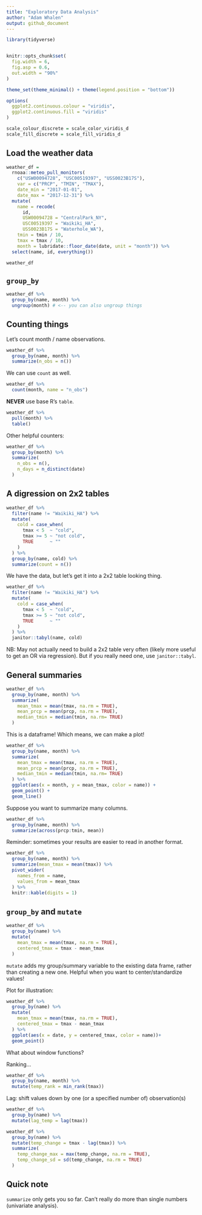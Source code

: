 ```yaml
---
title: "Exploratory Data Analysis"
author: "Adam Whalen"
output: github_document
---
```


```r
library(tidyverse)


knitr::opts_chunk$set(
  fig.width = 6,
  fig.asp = 0.6,
  out.width = "90%"
)

theme_set(theme_minimal() + theme(legend.position = "bottom"))

options(
  ggplot2.continuous.colour = "viridis",
  ggplot2.continuous.fill = "viridis"
)

scale_colour_discrete = scale_color_viridis_d
scale_fill_discrete = scale_fill_viridis_d
```

## Load the weather data

```r
weather_df = 
  rnoaa::meteo_pull_monitors(
    c("USW00094728", "USC00519397", "USS0023B17S"),
    var = c("PRCP", "TMIN", "TMAX"), 
    date_min = "2017-01-01",
    date_max = "2017-12-31") %>%
  mutate(
    name = recode(
      id, 
      USW00094728 = "CentralPark_NY", 
      USC00519397 = "Waikiki_HA",
      USS0023B17S = "Waterhole_WA"),
    tmin = tmin / 10,
    tmax = tmax / 10,
    month = lubridate::floor_date(date, unit = "month")) %>%
  select(name, id, everything())

weather_df
```

## `group_by`

```r
weather_df %>% 
  group_by(name, month) %>% 
  ungroup(month) # <-- you can also ungroup things
```

## Counting things

Let's count month / name observations.

```r
weather_df %>% 
  group_by(name, month) %>% 
  summarize(n_obs = n())
```

We can use `count` as well.

```r
weather_df %>% 
  count(month, name = "n_obs")
```

**NEVER** use base R's `table`.

```r
weather_df %>% 
  pull(month) %>% 
  table()
```

Other helpful counters:

```r
weather_df %>% 
  group_by(month) %>% 
  summarize(
    n_obs = n(),
    n_days = n_distinct(date)
  )
```

## A digression on 2x2 tables

```r
weather_df %>% 
  filter(name != "Waikiki_HA") %>% 
  mutate(
    cold = case_when(
      tmax < 5  ~ "cold",
      tmax >= 5 ~ "not cold",
      TRUE      ~ ""
    )
  ) %>% 
  group_by(name, cold) %>% 
  summarize(count = n())
```

We have the data, but let's get it into a 2x2 table looking thing.

```r
weather_df %>% 
  filter(name != "Waikiki_HA") %>% 
  mutate(
    cold = case_when(
      tmax < 5  ~ "cold",
      tmax >= 5 ~ "not cold",
      TRUE      ~ ""
    )
  ) %>% 
  janitor::tabyl(name, cold)
```

NB: May not actually need to build a 2x2 table very often (likely more useful to get an OR via regression). But if you really need one, use `janitor::tabyl`.

## General summaries

```r
weather_df %>% 
  group_by(name, month) %>% 
  summarize(
    mean_tmax = mean(tmax, na.rm = TRUE),
    mean_prcp = mean(prcp, na.rm = TRUE),
    median_tmin = median(tmin, na.rm= TRUE)
  ) 
```

This is a dataframe! Which means, we can make a plot!

```r
weather_df %>% 
  group_by(name, month) %>% 
  summarize(
    mean_tmax = mean(tmax, na.rm = TRUE),
    mean_prcp = mean(prcp, na.rm = TRUE),
    median_tmin = median(tmin, na.rm= TRUE)
  ) %>% 
  ggplot(aes(x = month, y = mean_tmax, color = name)) +
  geom_point() +
  geom_line()
```

Suppose you want to summarize many columns.

```r
weather_df %>% 
  group_by(name, month) %>% 
  summarize(across(prcp:tmin, mean))
```

Reminder: sometimes your results are easier to read in another format.

```r
weather_df %>% 
  group_by(name, month) %>% 
  summarize(mean_tmax = mean(tmax)) %>% 
  pivot_wider(
    names_from = name,
    values_from = mean_tmax
  ) %>% 
  knitr::kable(digits = 1)
```

## `group_by` and `mutate`

```r
weather_df %>% 
  group_by(name) %>% 
  mutate(
    mean_tmax = mean(tmax, na.rm = TRUE),
    centered_tmax = tmax - mean_tmax
  )
```

`mutate` adds my group/summary variable to the existing data frame, rather than creating a new one. Helpful when you want to center/standardize values!

Plot for illustration:

```r
weather_df %>% 
  group_by(name) %>% 
  mutate(
    mean_tmax = mean(tmax, na.rm = TRUE),
    centered_tmax = tmax - mean_tmax
  ) %>% 
  ggplot(aes(x = date, y = centered_tmax, color = name))+
  geom_point()
```

What about window functions?

Ranking...

```r
weather_df %>% 
  group_by(name, month) %>% 
  mutate(temp_rank = min_rank(tmax))
```

Lag: shift values down by one (or a specified number of) observation(s)

```r
weather_df %>% 
  group_by(name) %>% 
  mutate(lag_temp = lag(tmax))
```

```r
weather_df %>% 
  group_by(name) %>% 
  mutate(temp_change = tmax - lag(tmax)) %>% 
  summarize(
    temp_change_max = max(temp_change, na.rm = TRUE),
    temp_change_sd = sd(temp_change, na.rm = TRUE)
  )
```

## Quick note

`summarize` only gets you so far. Can't really do more than single numbers (univariate analysis). 


